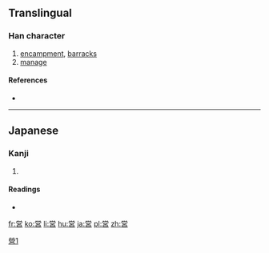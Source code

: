 {{also|營}}
==Translingual==
{{ja-forms|営|[[营]]|[[營]]}}

===Han character===
{{Han char|rn=30|rad=口|as=09|sn=12|four=|canj=火月口竹口 (FBRHR), 火月口口 (FBRR)|ids=⿱⿱⿲[[丶]][[丶]][[丿]][[冖]][[吕]]}}

# [[encampment]], [[barracks]]
# [[manage]]

====References====
* {{Han ref|kx=0201.121|dkj=04025|dj=0424.040|hdz=10661.081|uh=55B6|ud=21942}}

----

==Japanese==

===Kanji===
{{ja-kanji|grade=5|rs=口09|style=s|kyu=營}}

# {{defn|lang=ja|sort=口09}}

====Readings====
* {{ja-readings|goon=[[よう]] (yō)|kanon=[[えい]] (ei)|kun=[[いとなむ]] (itonamu), [[いとなみ]] (itonami)}}

[[Category:CJKV characters simplified differently in Japan and China|營1]]

[[fr:営]]
[[ko:営]]
[[li:営]]
[[hu:営]]
[[ja:営]]
[[pl:営]]
[[zh:営]]